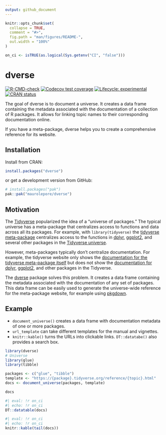 ```yaml
---
output: github_document
---
```


<!-- README.md is generated from README.Rmd. Please edit that file -->

```r
knitr::opts_chunk$set(
  collapse = TRUE,
  comment = "#>",
  fig.path = "man/figures/README-",
  out.width = "100%"
)

on_ci <- isTRUE(as.logical(Sys.getenv("CI", "false")))
```

# dverse

<!-- badges: start -->
[![R-CMD-check](https://github.com/maurolepore/dverse/actions/workflows/R-CMD-check.yaml/badge.svg)](https://github.com/maurolepore/dverse/actions/workflows/R-CMD-check.yaml)
[![Codecov test coverage](https://codecov.io/gh/maurolepore/dverse/graph/badge.svg)](https://app.codecov.io/gh/maurolepore/dverse)
[![Lifecycle: experimental](https://img.shields.io/badge/lifecycle-experimental-orange.svg)](https://lifecycle.r-lib.org/articles/stages.html#experimental)
[![CRAN status](https://www.r-pkg.org/badges/version/dverse)](https://CRAN.R-project.org/package=dverse)
<!-- badges: end -->

The goal of dverse is to document a universe. It creates a data frame containing
the metadata associated with the documentation of a collection of R packages. It
allows for linking topic names to their corresponding documentation online.

If you have a meta-package, dverse helps you to create a comprehensive reference
for its website.

## Installation

Install from CRAN:

``` r
install.packages("dverse")
```

or get a development version from GitHub:

``` r
# install.packages("pak")
pak::pak("maurolepore/dverse")
```

## Motivation

The [Tidyverse](https://www.tidyverse.org/) popularized the idea of a "universe
of packages." The typical universe has a meta-package that centralizes access to
functions and data across all its packages. For example, with `library(tidyverse)` the [tidyverse
meta-package](https://tidyverse.tidyverse.org/) centralizes access to the
functions in [dplyr](https://dplyr.tidyverse.org/),
[ggplot2](https://ggplot2.tidyverse.org/), and several other packages in the
[Tidyverse universe](https://www.tidyverse.org/).

However, meta-packages typically don't centralize documentation. For example,
the tidyverse website only shows the [documentation for the tidyverse meta-package
itself](https://tidyverse.tidyverse.org/reference/index.html) but does not show
the [documentation for dplyr](https://dplyr.tidyverse.org/reference/index.html),
[ggplot2](https://ggplot2.tidyverse.org/reference/index.html), and other packages
in the Tidyverse.

The [dverse](https://maurolepore.github.io/dverse/) package solves this problem.
It creates a data frame containing the metadata associated with the
documentation of any set of packages. This data frame can be easily used to
generate the universe-wide reference for the meta-package website, for example
using [pkgdown](https://pkgdown.r-lib.org/).

## Example

* `document_universe()` creates a data frame with documentation metadata of one or
more packages.
* `url_template` can take different templates for the manual and vignettes.
* `knitr::kable()` turns the URLs into clickable links. `DT::datatabe()` also
provides a search box.

```r
library(dverse)
# Universe
library(glue)
library(tibble)

packages <- c("glue", "tibble")
template <- "https://{package}.tidyverse.org/reference/{topic}.html"
docs <- document_universe(packages, template)

docs
```

```r
#| eval: !r on_ci
#| echo: !r on_ci
DT::datatable(docs)
```

```r
#| eval: !r on_ci
#| echo: !r on_ci
knitr::kable(tail(docs))
```

